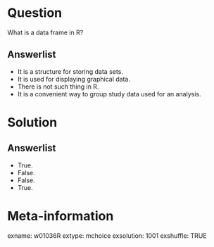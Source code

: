 Question
========
What is a data frame in R?

Answerlist
----------
* It is a structure for storing data sets.
* It is used for displaying graphical data.
* There is not such thing in R.
* It is a convenient way to group study data used for an analysis.


Solution
========

Answerlist
----------
* True.
* False.
* False.
* True.


Meta-information
================
exname: w01036R
extype: mchoice
exsolution: 1001
exshuffle: TRUE